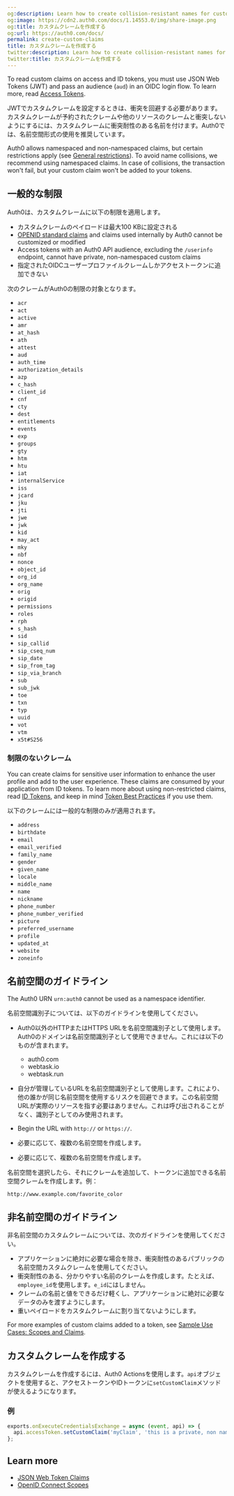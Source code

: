 ```yaml
---
og:description: Learn how to create collision-resistant names for custom claims.
og:image: https://cdn2.auth0.com/docs/1.14553.0/img/share-image.png
og:title: カスタムクレームを作成する
og:url: https://auth0.com/docs/
permalink: create-custom-claims
title: カスタムクレームを作成する
twitter:description: Learn how to create collision-resistant names for custom claims.
twitter:title: カスタムクレームを作成する
---
```


To read custom claims on access and <Tooltip tip="ID Token: Credential meant for the client itself, rather than for accessing a resource." cta="View Glossary" href="/docs/glossary?term=ID+tokens">ID tokens</Tooltip>, you must use <Tooltip tip="ID Token: Credential meant for the client itself, rather than for accessing a resource." cta="View Glossary" href="/docs/glossary?term=JSON+Web+Tokens">JSON Web Tokens</Tooltip> (JWT) and pass an <Tooltip tip="JSON Web Token (JWT): Standard ID Token format (and often Access Token format) used to represent claims securely between two parties." cta="View Glossary" href="/docs/glossary?term=audience">audience</Tooltip> (`aud`) in an OIDC login flow. To learn more, read [Access Tokens](/docs/secure/tokens/access-tokens).

JWTでカスタムクレームを設定するときは、衝突を回避する必要があります。カスタムクレームが予約されたクレームや他のリソースのクレームと衝突しないようにするには、カスタムクレームに衝突耐性のある名前を付けます。Auth0では、名前空間形式の使用を推奨しています。

<Callout icon="file-lines" color="#0EA5E9" iconType="regular">

Auth0 allows namespaced and non-namespaced claims, but certain restrictions apply (see [General restrictions](/docs/secure/tokens/json-web-tokens/create-custom-claims#general-restrictions)). To avoid name collisions, we recommend using namespaced claims. In case of collisions, the transaction won't fail, but your custom claim won't be added to your tokens.

</Callout>

## 一般的な制限

Auth0は、カスタムクレームに以下の制限を適用します。

* カスタムクレームのペイロードは最大100 KBに設定される
* [OPENID standard claims](https://openid.net/specs/openid-connect-core-1_0.html#IDToken) and claims used internally by Auth0 cannot be customized or modified
* <Tooltip tip="Access Token: Authorization credential, in the form of an opaque string or JWT, used to access an API." cta="View Glossary" href="/docs/glossary?term=Access+tokens">Access tokens</Tooltip> with an Auth0 API audience, excluding the `/userinfo` endpoint, cannot have private, non-namespaced custom claims
* 指定されたOIDCユーザープロファイルクレームしかアクセストークンに追加できない

次のクレームがAuth0の制限の対象となります。

* `acr`
* `act`
* `active`
* `amr`
* `at_hash`
* `ath`
* `attest`
* `aud`
* `auth_time`
* `authorization_details`
* `azp`
* `c_hash`
* `client_id`
* `cnf`
* `cty`
* `dest`
* `entitlements`
* `events`
* `exp`
* `groups`
* `gty`
* `htm`
* `htu`
* `iat`
* `internalService`
* `iss`
* `jcard`
* `jku`
* `jti`
* `jwe`
* `jwk`
* `kid`
* `may_act`
* `mky`
* `nbf`
* `nonce`
* `object_id`
* `org_id`
* `org_name`
* `orig`
* `origid`
* `permissions`
* `roles`
* `rph`
* `s_hash`
* `sid`
* `sip_callid`
* `sip_cseq_num`
* `sip_date`
* `sip_from_tag`
* `sip_via_branch`
* `sub`
* `sub_jwk`
* `toe`
* `txn`
* `typ`
* `uuid`
* `vot`
* `vtm`
* `x5t#S256`

### 制限のないクレーム

You can create claims for sensitive user information to enhance the user profile and add to the user experience. These claims are consumed by your application from ID tokens. To learn more about using non-restricted claims, read [ID Tokens](/docs/secure/tokens/id-tokens), and keep in mind [Token Best Practices](/docs/secure/tokens/token-best-practices) if you use them.

以下のクレームには一般的な制限のみが適用されます。

* `address`
* `birthdate`
* `email`
* `email_verified`
* `family_name`
* `gender`
* `given_name`
* `locale`
* `middle_name`
* `name`
* `nickname`
* `phone_number`
* `phone_number_verified`
* `picture`
* `preferred_username`
* `profile`
* `updated_at`
* `website`
* `zoneinfo`

## 名前空間のガイドライン

<Callout icon="file-lines" color="#0EA5E9" iconType="regular">

The Auth0 URN `urn:auth0` cannot be used as a namespace identifier.

</Callout>

名前空間識別子については、以下のガイドラインを使用してください。

* Auth0以外のHTTPまたはHTTPS URLを名前空間識別子として使用します。Auth0のドメインは名前空間識別子として使用できません。これには以下のものが含まれます。

  + auth0.com
  + webtask.io
  + webtask.run
* 自分が管理しているURLを名前空間識別子として使用します。これにより、他の誰かが同じ名前空間を使用するリスクを回避できます。この名前空間URLが実際のリソースを指す必要はありません。これは呼び出されることがなく、識別子としてのみ使用されます。
* Begin the URL with `http://` or `https://`.
* 必要に応じて、複数の名前空間を作成します。
* 必要に応じて、複数の名前空間を作成します。

名前空間を選択したら、それにクレームを追加して、トークンに追加できる名前空間クレームを作成します。例：

`http://www.example.com/favorite_color`

## 非名前空間のガイドライン

非名前空間のカスタムクレームについては、次のガイドラインを使用してください。

* アプリケーションに絶対に必要な場合を除き、衝突耐性のあるパブリックの名前空間カスタムクレームを使用してください。
* 衝突耐性のある、分かりやすい名前のクレームを作成します。たとえば、`employee_id`を使用します。`e_id`にはしません。
* クレームの名前と値をできるだけ軽くし、アプリケーションに絶対に必要なデータのみを渡すようにします。
* 重いペイロードをカスタムクレームに割り当てないようにします。

For more examples of custom claims added to a token, see [Sample Use Cases: Scopes and Claims](/docs/get-started/apis/scopes/sample-use-cases-scopes-and-claims).

## カスタムクレームを作成する

カスタムクレームを作成するには、Auth0 Actionsを使用します。`api`オブジェクトを使用すると、アクセストークンやIDトークンに`setCustomClaim`メソッドが使えるようになります。

### 例

```js lines
exports.onExecuteCredentialsExchange = async (event, api) => {
  api.accessToken.setCustomClaim('myClaim', 'this is a private, non namespaced claim');
};
```






## Learn more

* [JSON Web Token Claims](/docs/secure/tokens/json-web-tokens/json-web-token-claims)
* [OpenID Connect Scopes](/docs/get-started/apis/scopes/openid-connect-scopes)